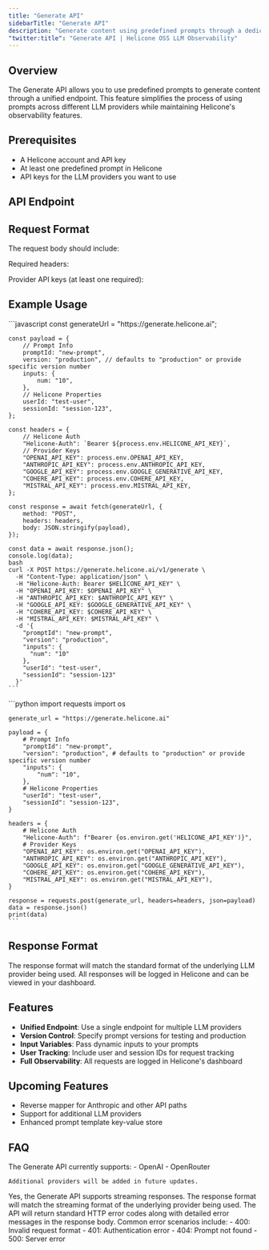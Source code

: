```yaml
---
title: "Generate API"
sidebarTitle: "Generate API"
description: "Generate content using predefined prompts through a dedicated API endpoint."
"twitter:title": "Generate API | Helicone OSS LLM Observability"
---
```


## Overview

The Generate API allows you to use predefined prompts to generate content through a unified endpoint. This feature simplifies the process of using prompts across different LLM providers while maintaining Helicone's observability features.

## Prerequisites

- A Helicone account and API key
- At least one predefined prompt in Helicone
- API keys for the LLM providers you want to use

## API Endpoint

## Request Format

The request body should include:

Required headers:

Provider API keys (at least one required):

## Example Usage

<Tabs>
  <Tab title="JavaScript">
    ```javascript
    const generateUrl = "https://generate.helicone.ai";

    const payload = {
        // Prompt Info
        promptId: "new-prompt",
        version: "production", // defaults to "production" or provide specific version number
        inputs: {
            num: "10",
        },
        // Helicone Properties
        userId: "test-user",
        sessionId: "session-123",
    };

    const headers = {
        // Helicone Auth
        "Helicone-Auth": `Bearer ${process.env.HELICONE_API_KEY}`,
        // Provider Keys
        "OPENAI_API_KEY": process.env.OPENAI_API_KEY,
        "ANTHROPIC_API_KEY": process.env.ANTHROPIC_API_KEY,
        "GOOGLE_API_KEY": process.env.GOOGLE_GENERATIVE_API_KEY,
        "COHERE_API_KEY": process.env.COHERE_API_KEY,
        "MISTRAL_API_KEY": process.env.MISTRAL_API_KEY,
    };

    const response = await fetch(generateUrl, {
        method: "POST",
        headers: headers,
        body: JSON.stringify(payload),
    });

    const data = await response.json();
    console.log(data);
    bash
    curl -X POST https://generate.helicone.ai/v1/generate \
      -H "Content-Type: application/json" \
      -H "Helicone-Auth: Bearer $HELICONE_API_KEY" \
      -H "OPENAI_API_KEY: $OPENAI_API_KEY" \
      -H "ANTHROPIC_API_KEY: $ANTHROPIC_API_KEY" \
      -H "GOOGLE_API_KEY: $GOOGLE_GENERATIVE_API_KEY" \
      -H "COHERE_API_KEY: $COHERE_API_KEY" \
      -H "MISTRAL_API_KEY: $MISTRAL_API_KEY" \
      -d '{
        "promptId": "new-prompt",
        "version": "production",
        "inputs": {
          "num": "10"
        },
        "userId": "test-user",
        "sessionId": "session-123"
      }'
    ```

  </Tab>
  <Tab title="Python">
    ```python
    import requests
    import os

    generate_url = "https://generate.helicone.ai"

    payload = {
        # Prompt Info
        "promptId": "new-prompt",
        "version": "production", # defaults to "production" or provide specific version number
        "inputs": {
            "num": "10",
        },
        # Helicone Properties
        "userId": "test-user",
        "sessionId": "session-123",
    }

    headers = {
        # Helicone Auth
        "Helicone-Auth": f"Bearer {os.environ.get('HELICONE_API_KEY')}",
        # Provider Keys
        "OPENAI_API_KEY": os.environ.get("OPENAI_API_KEY"),
        "ANTHROPIC_API_KEY": os.environ.get("ANTHROPIC_API_KEY"),
        "GOOGLE_API_KEY": os.environ.get("GOOGLE_GENERATIVE_API_KEY"),
        "COHERE_API_KEY": os.environ.get("COHERE_API_KEY"),
        "MISTRAL_API_KEY": os.environ.get("MISTRAL_API_KEY"),
    }

    response = requests.post(generate_url, headers=headers, json=payload)
    data = response.json()
    print(data)
    ```

  </Tab>

</Tabs>

## Response Format

The response format will match the standard format of the underlying LLM provider being used. All responses will be logged in Helicone and can be viewed in your dashboard.

## Features

- **Unified Endpoint**: Use a single endpoint for multiple LLM providers
- **Version Control**: Specify prompt versions for testing and production
- **Input Variables**: Pass dynamic inputs to your prompts
- **User Tracking**: Include user and session IDs for request tracking
- **Full Observability**: All requests are logged in Helicone's dashboard

## Upcoming Features

- Reverse mapper for Anthropic and other API paths
- Support for additional LLM providers
- Enhanced prompt template key-value store

## FAQ

<AccordionGroup>
  <Accordion title="Which LLM providers are supported?">
    The Generate API currently supports:
    - OpenAI
    - OpenRouter

    Additional providers will be added in future updates.

  </Accordion>
  <Accordion title="Can I use this with streaming responses?">
    Yes, the Generate API supports streaming responses. The response format will match the streaming format of the underlying provider being used.
  </Accordion>
  <Accordion title="How do I handle errors?">
    The API will return standard HTTP error codes along with detailed error messages in the response body. Common error scenarios include:
    - 400: Invalid request format
    - 401: Authentication error
    - 404: Prompt not found
    - 500: Server error
  </Accordion>
</AccordionGroup>


<QuestionsSection />
